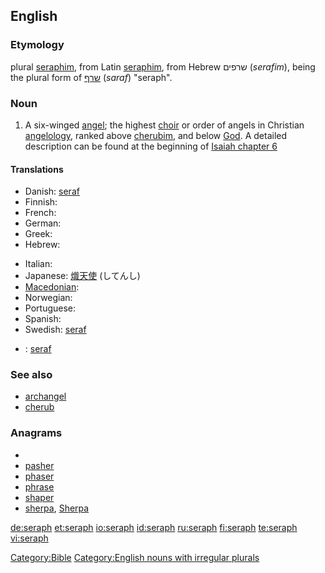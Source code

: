 {{wikipedia|seraph}}
==English==

===Etymology===
plural [[seraphim]], from Latin [[seraphim]], from Hebrew שרפים (''serafim''), being the plural form of [[שרף]] (''saraf'') "seraph".

===Noun===
{{en-noun|pl=seraphs|pl2=seraphim}}

# {{context|Biblical}} A six-winged [[angel]]; the highest [[choir]] or order of angels in Christian [[angelology]], ranked above [[cherubim]], and below [[God]]. A detailed description can be found at the beginning of [http://en.wikisource.org/wiki/Bible_%28World_English%29/Isaiah#Chapter_6 Isaiah chapter 6]

====Translations====
{{trans-top|highest order of angels}}
* Danish: [[seraf]]
* Finnish: {{t+|fi|serafi}}
* French: {{t+|fr|séraphin|m}}
* German: {{t+|de|Seraph|m}}
* Greek: {{t|el|σεραφείμ}}
* Hebrew: {{t-|he|שרף|m|alt=שָׂרָף}}
{{trans-mid}}
* Italian: {{t-|it|serafino|m}}
* Japanese: [[熾天使]] (してんし)
* [[Macedonian]]: {{t|mk|серафим|m|tr=sérafim}}
* Norwegian: {{t+|no|seraf}}
* Portuguese: {{t|pt|serafim|m}}
* Spanish: {{t+|es|serafín}}
* Swedish: [[seraf]]
{{trans-bottom}}

{{checktrans-top}}
* {{ttbc|Icelandic}}: [[seraf]] {{m}}
{{checktrans-bottom}}

===See also===
* [[archangel]]
* [[cherub]]

===Anagrams===
* {{alphagram|aehprs}}
* [[pasher#English|pasher]]
* [[phaser#English|phaser]]
* [[phrase#English|phrase]]
* [[shaper#English|shaper]]
* [[sherpa#English|sherpa]], [[Sherpa#English|Sherpa]]

[[Category:Bible]]
[[Category:English nouns with irregular plurals]]

[[de:seraph]]
[[et:seraph]]
[[io:seraph]]
[[id:seraph]]
[[ru:seraph]]
[[fi:seraph]]
[[te:seraph]]
[[vi:seraph]]